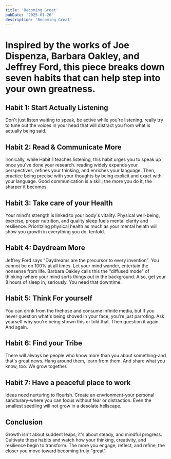 ```yaml
---
title: 'Becoming Great'
pubDate: '2025-01-26'
description: 'Becoming Great'
---
```


# Inspired by the works of Joe Dispenza, Barbara Oakley, and Jeffrey Ford, this piece breaks down seven habits that can help step into your own greatness.

## Habit 1: Start Actually Listening

Don't just listen waiting to speak, be active while you're listening. really try to tune out the voices in your head that will distract you from what is actually being said.

## Habit 2: Read & Communicate More

Ironically, while Habit 1 teaches listening, this habit urges you to speak up once you've done your research. reading widely expands your perspectives, refines your thinking, and enriches your language. Then, practice being precise with your thoughts by being explicit and exact with your language. Good communication is a skill; the more you do it, the sharper it becomes.

## Habit 3: Take care of your Health

Your mind's strength is linked to your body's vitality. Physical well-being, exercise, proper nutrition, and quality sleep fuels mental clarity and resilience. Prioritzing physical health as much as your mental helath will show you growth in everything you do, tenfold.

## Habit 4: Daydream More

Jeffrey Ford says "Daydreams are the precursor to every invention". You cannot be on 100% at all times. Let your mind wander, entertain the nonsense from life. Barbara Oakley calls this the "diffused mode" of thinking-where your mind sorts things out in the background. Also, get your 8 hours of sleep in, seriously. You need that downtime.

## Habit 5: Think For yourself

You can drink from the firehose and consume infinite media, but if you never question what's being shoved in your face, you're just parroting. Ask yourself why you're being shown this or told that. Then question it again. And again.

## Habit 6: Find your Tribe

There will always be people who know more than you about something-and that's great news. Hang around them, learn from them. And share what you know, too. We grow together.

## Habit 7: Have a peaceful place to work

Ideas need nurturing to flourish. Create an envrionment-your personal sancturary-where you can focus without fear or distraction. Even the smallest seedling will not grow in a desolate hellscape.

## Conclusion

Growth isn't about suddent leaps; it's about steady, and mindful progress. Cultivate these habits and watch how your thinking, creativity, and resilience begin to transform. The more you engage, reflect, and refine, the closer you move toward becoming truly "great".
